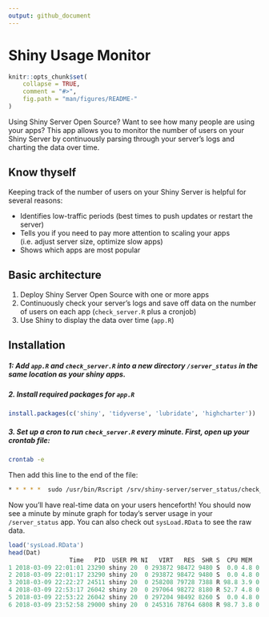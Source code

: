```yaml
---
output: github_document
---
```

    
<!-- README.md is generated from README.Rmd. Please edit that file -->
    
# Shiny Usage Monitor

```r
knitr::opts_chunk$set(
    collapse = TRUE,
    comment = "#>",
    fig.path = "man/figures/README-"
)
```

Using Shiny Server Open Source? Want to see how many people are using your apps? This app allows you to monitor the number of users on your Shiny Server by continuously parsing through your server's logs and charting the data over time.

## Know thyself
Keeping track of the number of users on your Shiny Server is helpful for several reasons: 

* Identifies low-traffic periods (best times to push updates or restart the server)
* Tells you if you need to pay more attention to scaling your apps (i.e. adjust server size, optimize slow apps)
* Shows which apps are most popular

## Basic architecture
1. Deploy Shiny Server Open Source with one or more apps
2. Continuously check your server's logs and save off data on the number of users on each app (`check_server.R` plus a cronjob)
3. Use Shiny to display the data over time (`app.R`)

## Installation
##### 1: Add `app.R` and `check_server.R` into a new directory `/server_status` in the same location as your shiny apps.
##### 2. Install required packages for `app.R`
```r
install.packages(c('shiny', 'tidyverse', 'lubridate', 'highcharter'))
```
##### 3. Set up a cron to run `check_server.R` every minute. First, open up your crontab file: 
```bash
crontab -e
```
Then add this line to the end of the file:
```bash
* * * * *  sudo /usr/bin/Rscript /srv/shiny-server/server_status/check_server.R
```

Now you'll have real-time data on your users henceforth! You should now see a minute by minute graph for today's server usage in your `/server_status` app. You can also check out `sysLoad.RData` to see the raw data. 

```r
load('sysLoad.RData')
head(Dat)
                 Time   PID  USER PR NI   VIRT   RES  SHR S  CPU MEM    TIME usr                        app
1 2018-03-09 22:01:01 23290 shiny 20  0 293872 98472 9480 S  0.0 4.8 0:02.93   1 shiny-server/server_status
2 2018-03-09 22:01:17 23290 shiny 20  0 293872 98472 9480 S  0.0 4.8 0:02.96   0 shiny-server/server_status
3 2018-03-09 22:22:27 24511 shiny 20  0 258208 79728 7388 R 98.8 3.9 0:01.31   0       shiny-server/sentify
4 2018-03-09 22:53:17 26042 shiny 20  0 297064 98272 8180 R 52.7 4.8 0:02.62   1       shiny-server/sentify
5 2018-03-09 22:53:22 26042 shiny 20  0 297204 98492 8260 S  0.0 4.8 0:02.91   0       shiny-server/sentify
6 2018-03-09 23:52:58 29000 shiny 20  0 245316 78764 6808 R 98.7 3.8 0:01.12   0       shiny-server/sentify
```
